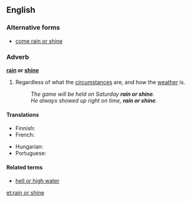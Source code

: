 ==English==

===Alternative forms===
* [[come rain or shine]]

===Adverb===
'''[[rain]] or [[shine]]'''

# {{idiomatic}} Regardless of what the [[circumstance]]s are, and how the [[weather]] is.
#: ''The game will be held on Saturday '''rain or shine'''.''
#: ''He always showed up right on time, '''rain or shine'''.''

====Translations====
{{trans-top}}
* Finnish: {{t+|fi|satoi tai paistoi}}
* French: {{t|fr|par tous les temps}}
{{trans-mid}}
* Hungarian: {{t|hu|akár esik, akár fúj}}
* Portuguese: {{t|pt|faça chuva ou faça sol}}
{{trans-bottom}}

====Related terms====
* [[hell or high water]]

[[et:rain or shine]]